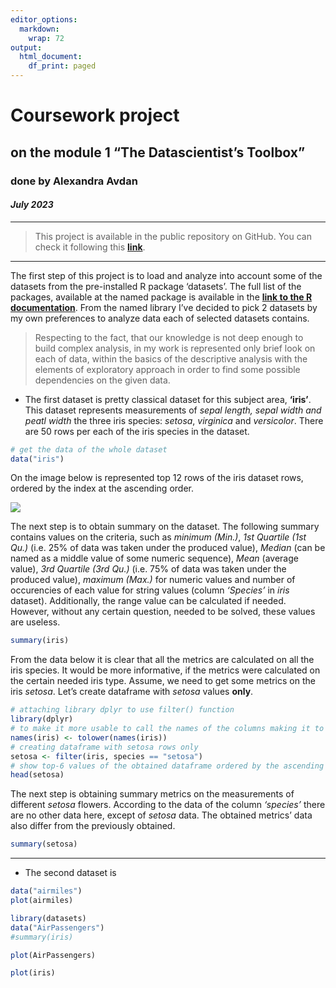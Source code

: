 ```yaml
---
editor_options:
  markdown:
    wrap: 72
output:
  html_document:
    df_print: paged
---
```


# Coursework project

## on the module 1 "The Datascientist's Toolbox"

### **done by Alexandra Avdan**

#### *July 2023*

------------------------------------------------------------------------

> This project is available in the public repository on GitHub. You can
> check it following this
> [**link**](https://github.com/AlexashaSova/module1_coursework_avdan.git).

------------------------------------------------------------------------

The first step of this project is to load and analyze into account some
of the datasets from the pre-installed R package 'datasets'. The full
list of the packages, available at the named package is available in the
[**link to the R
documentation**](https://stat.ethz.ch/R-manual/R-devel/library/datasets/html/00Index.html).
From the named library I've decided to pick 2 datasets by my own
preferences to analyze data each of selected datasets contains.

> Respecting to the fact, that our knowledge is not deep enough to build
> complex analysis, in my work is represented only brief look on each of
> data, within the basics of the descriptive analysis with the elements
> of exploratory approach in order to find some possible dependencies on
> the given data.

-   The first dataset is pretty classical dataset for this subject area,
    **'iris'**. This dataset represents measurements of *sepal length,
    sepal width and peatl width* the three iris species: *setosa*,
    *virginica* and *versicolor*. There are 50 rows per each of the iris
    species in the dataset.

```r
# get the data of the whole dataset 
data("iris")
```

On the image below is represented top 12 rows of the iris dataset rows,
ordered by the index at the ascending order.

![](images/iris_dataset.jpg)

The next step is to obtain summary on the dataset. The following summary
contains values on the criteria, such as *minimum (Min.)*, *1st Quartile
(1st Qu.)* (i.e. 25% of data was taken under the produced value),
*Median* (can be named as a middle value of some numeric sequence),
*Mean* (average value), *3rd Quartile (3rd Qu.)* (i.e. 75% of data was
taken under the produced value), *maximum (Max.)* for numeric values and
number of occurencies of each value for string values (column
*'Species'* in *iris* dataset). Additionally, the range value can be
calculated if needed. However, without any certain question, needed to
be solved, these values are useless.

```r
summary(iris)
```

From the data below it is clear that all the metrics are calculated on
all the iris species. It would be more informative, if the metrics were
calculated on the certain needed iris type. Assume, we need to get some
metrics on the iris *setosa*. Let's create dataframe with *setosa*
values **only**.

```r
# attaching library dplyr to use filter() function
library(dplyr)
# to make it more usable to call the names of the columns making it to lowercase 
names(iris) <- tolower(names(iris))
# creating dataframe with setosa rows only
setosa <- filter(iris, species == "setosa")
# show top-6 values of the obtained dataframe ordered by the ascending of the index
head(setosa)
```

The next step is obtaining summary metrics on the measurements of different *setosa* flowers. 
According to the data of the column *'species'* there are no other data here, except of *setosa* data. The obtained metrics' data also differ from the previously obtained.

```r
summary(setosa)
```



------------------------------------------------------------------------

-   The second dataset is

```r
data("airmiles")
plot(airmiles)

```

```r
library(datasets)
data("AirPassengers")
#summary(iris)
```

```r
plot(AirPassengers)
```

```r
plot(iris)
```
